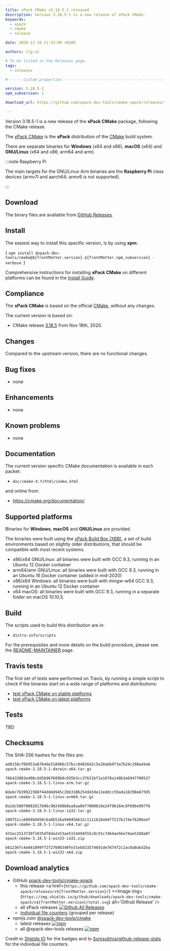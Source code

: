 ```yaml
---
title: xPack CMake v3.18.5-1 released
description: Version 3.18.5-1 is a new release of xPack CMake.
keywords:
  - xpack
  - cmake
  - release

date: 2020-12-10 21:33:00 +0200

authors: ilg-ul

# To be listed in the Releases page.
tags:
  - releases

# ----- Custom properties -----------------------------------------------------

version: 3.18.5-1
npm_subversion: 1

download_url: https://github.com/xpack-dev-tools/cmake-xpack/releases/tag/v3.18.5-1/

---
```


<head><title>{frontMatter.title}</title></head>

Version 3.18.5-1 is a new release of the **xPack CMake** package, following the CMake release.

<!-- truncate -->


The [xPack CMake](https://xpack-dev-tools.github.io/cmake-xpack/)
is the **xPack** distribution of the
[CMake](https://cmake.org) build system.

There are separate binaries for **Windows** (x64 and x86),
**macOS** (x64) and **GNU/Linux** (x64 and x86, arm64 and arm).

:::note Raspberry Pi

The main targets for the GNU/Linux Arm
binaries are the **Raspberry Pi** class devices (armv7l and aarch64;
armv6 is not supported).

:::

## Download

The binary files are available from <a href={frontMatter.download_url}>GitHub Releases</a>.

## Install

The easiest way to install this specific version, is by using **xpm**:

<CodeBlock language="console"> {
`xpm install @xpack-dev-tools/cmake@${frontMatter.version}.${frontMatter.npm_subversion} -verbose
`} </CodeBlock>

Comprehensive instructions for installing **xPack CMake** on different platforms
can be found in the [Install Guide](/docs/install/).

## Compliance

The **xPack CMake** is based on the official
[CMake](https://cmake.org),
without any changes.

The current version is based on:

- CMake release
[3.18.5](https://github.com/Kitware/CMake/releases/tag/v3.18.5)
from Nov 18th, 2020.

## Changes

Compared to the upstream version, there are no functional changes.

## Bug fixes

- none

## Enhancements

- none

## Known problems

- none

## Documentation

The current version specific CMake documentation is available in each packet:

- `doc/cmake-X.Y/html/index.html`

and online from:

- https://cmake.org/documentation/

## Supported platforms

Binaries for **Windows**, **macOS** and **GNU/Linux** are provided.

The binaries were built using the
[xPack Build Box (XBB)](https://github.com/xpack/xpack-build-box), a set
of build environments based on slightly older distributions, that should be
compatible with most recent systems.

- x86/x64 GNU/Linux: all binaries were built with GCC 9.3, running in an
  Ubuntu 12 Docker container
- arm64/arm GNU/Linux: all binaries were built with GCC 9.3, running in an
  Ubuntu 16 Docker container (added in mid-2020)
- x86/x64 Windows: all binaries were built with mingw-w64 GCC 9.3, running in an
  Ubuntu 12 Docker container
- x64 macOS: all binaries were built with GCC 9.3, running in a separate
  folder on macOS 10.10.5.

## Build

The scripts used to build this distribution are in:

- `distro-info/scripts`

For the prerequisites and more details on the build procedure, please see the
[README-MAINTAINER](https://github.com/xpack-dev-tools/cmake-xpack/blob/xpack/README-MAINTAINER.md) page.

## Travis tests

The first set of tests were performed on Travis, by running
a simple script to check if the binaries start on a wide range of
platforms and distributions:

- [test xPack CMake on stable platforms](https://travis-ci.org/github/xpack-dev-tools/cmake-xpack/builds/748770562)
- [test xPack CMake on latest platforms](https://travis-ci.org/github/xpack-dev-tools/cmake-xpack/builds/748847225)

## Tests

TBD

## Checksums

The SHA-256 hashes for the files are:

```txt
ad0158cf6b953a87b4de518986c57bcc84026d2c5e20abb9f3a7b24c298ad4a6
xpack-cmake-3.18.5-1-darwin-x64.tar.gz

766433083ed06cdd58d6f609b8c935b3cc37631bf1e1678a140b3e6947f00537
xpack-cmake-3.18.5-1-linux-arm.tar.gz

8da9c7639922388f44dd4d945c2bb310625dd43de12eddcc59ada18298e87595
xpack-cmake-3.18.5-1-linux-arm64.tar.gz

0a1dc58070082817b96c902498b8ea8aa0bf7000819e24f96164c9f69be997f6
xpack-cmake-3.18.5-1-linux-ia32.tar.gz

209751cc6894b0450c6a8b516a940456632c1111610a94ff217b1f4e76206e4f
xpack-cmake-3.18.5-1-linux-x64.tar.gz

431ec2513730f1035df8da2e53ae5154494555c8c55c7464ae5be74ae5268a0f
xpack-cmake-3.18.5-1-win32-ia32.zip

b61236fc4e841899ff2f27608340fe31eb833574691de7674f2c2ac0a0abd2ba
xpack-cmake-3.18.5-1-win32-x64.zip
```

## Download analytics

- GitHub [xpack-dev-tools/cmake-xpack](https://github.com/xpack-dev-tools/cmake-xpack/)
  - this release <a href={`https://github.com/xpack-dev-tools/cmake-xpack/releases/v${frontMatter.version}/`} ><Image img={`https://img.shields.io/github/downloads/xpack-dev-tools/cmake-xpack/v${frontMatter.version}/total.svg`} alt='Github Release' /></a>
  - all xPack releases [![Github All Releases](https://img.shields.io/github/downloads/xpack-dev-tools/cmake-xpack/total.svg)](https://github.com/xpack-dev-tools/cmake-xpack/releases/)
  - [individual file counters](https://somsubhra.github.io/github-release-stats/?username=xpack-dev-tools&repository=cmake-xpack) (grouped per release)
- npmjs.com [@xpack-dev-tools/cmake](https://www.npmjs.com/package/@xpack-dev-tools/cmake)
  - latest releases [![npm](https://img.shields.io/npm/dw/@xpack-dev-tools/cmake.svg)](https://www.npmjs.com/package/@xpack-dev-tools/cmake/)
  - all @xpack-dev-tools releases [![npm](https://img.shields.io/npm/dt/@xpack-dev-tools/cmake.svg)](https://www.npmjs.com/package/@xpack-dev-tools/cmake/)

Credit to [Shields IO](https://shields.io) for the badges and to
[Somsubhra/github-release-stats](https://github.com/Somsubhra/github-release-stats)
for the individual file counters.

